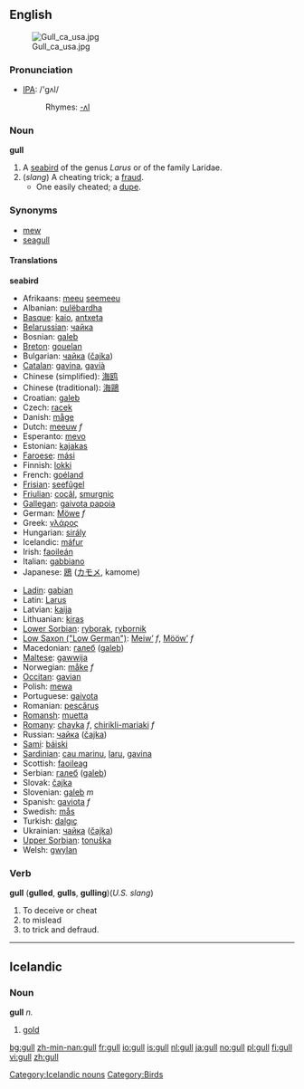 ==English==
[[Image:Gull ca usa.jpg|thumb]]
===Pronunciation===
*[[w:IPA|IPA]]: /'gʌl/
*:Rhymes: [[Rhymes:English:-ʌl|-ʌl]]

===Noun===
'''gull'''
# A [[seabird]] of the genus ''Larus'' or of the family Laridae.
# (''slang'') A cheating trick; a [[fraud]].
#* One easily cheated; a [[dupe]].

===Synonyms===
*[[mew]]
*[[seagull]]

====Translations====
'''seabird'''
{{top}}
*Afrikaans: [[meeu]] [[seemeeu]]
*Albanian: [[pulëbardha]]
*[[Basque]]: [[kaio]], [[antxeta]]
*[[Belarussian]]: [[чайка]]
*Bosnian: [[galeb]]
*[[Breton]]: [[gouelan]]
*Bulgarian: [[чайка]] ([[čajka]])
*[[Catalan]]: [[gavina]], [[gavià]]
*Chinese (simplified): [[海]][[鸥]]
*Chinese (traditional): [[海]][[鷗]]
*Croatian: [[galeb]]
*Czech: [[racek]]
*Danish: [[måge]]
*Dutch: [[meeuw]] ''f''
*Esperanto: [[mevo]]
*Estonian: [[kajakas]]
*[[Faroese]]: [[mási]]
*Finnish: [[lokki]]
*French: [[goéland]] '' ''
*[[Frisian]]: [[seefûgel]]
*[[Friulian]]: [[cocâl]], [[smurgnic]]
*[[Gallegan]]: [[gaivota papoia]]
*German: [[Möwe]] ''f''
*Greek: [[γλάρος]] '' ''
*Hungarian: [[sirály]]
*Icelandic: [[máfur]]
*Irish: [[faoileán]]
*Italian: [[gabbiano]] '' ''
*Japanese: [[鴎]] ([[カモメ]], kamome)
{{mid}}
*[[Ladin]]: [[gabian]]
*Latin: [[Larus]] '' ''
*Latvian: [[kaija]]
*Lithuanian: [[kiras]]
*[[Lower Sorbian]]: [[ryborak]], [[rybornik]]
*[[Low Saxon ("Low German")]]: [[Meiw’]] ''f'', [[Mööw’]] ''f''
*Macedonian: [[галеб]] ([[galeb]])
*[[Maltese]]: [[gawwija]]
*Norwegian: [[måke]] ''f''
*[[Occitan]]: [[gavian]]
*Polish: [[mewa]] '' ''
*Portuguese: [[gaivota]]
*Romanian: [[pescăruş]]
*[[Romansh]]: [[muetta]]
*[[Romany]]: [[chayka]] ''f'', [[chirikli-mariaki]] ''f''
*Russian: [[чайка]] ([[čajka]]) '' ''
*[[Sami]]: [[báiski]]
*[[Sardinian]]: [[cau marinu]], [[laru]], [[gavina]]
*Scottish: [[faoileag]]
*Serbian: [[галеб]] ([[galeb]])
*Slovak: [[čajka]]
*Slovenian: [[galeb]]  ''m''
*Spanish: [[gaviota]] ''f''
*Swedish: [[mås]]
*Turkish: [[dalgıç]]
*Ukrainian: [[чайка]] ([[čajka]])
*[[Upper Sorbian]]: [[tonuška]]
*Welsh: [[gwylan]]
{{bottom}}

===Verb===
'''gull''' ('''gulled''', '''gulls''', '''gulling''')(''U.S. slang'')
# To deceive or cheat
# to mislead
# to trick and defraud.

----

==Icelandic==

===Noun===
'''gull''' ''n.''

# [[gold]]

[[Category:Icelandic nouns]]

[[Category:Birds]]

[[bg:gull]]
[[zh-min-nan:gull]]
[[fr:gull]]
[[io:gull]]
[[is:gull]]
[[nl:gull]]
[[ja:gull]]
[[no:gull]]
[[pl:gull]]
[[fi:gull]]
[[vi:gull]]
[[zh:gull]]
